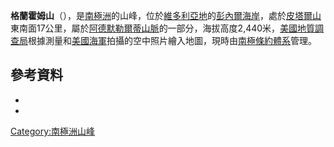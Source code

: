 {{coord|71|34|S|167|18|E|source:GNIS|display=title}}

'''格蘭霍姆山'''（{{lang-en|Mount Granholm}}），是[[南極洲|南極洲]]的山峰，位於[[維多利亞地|維多利亞地]]的[[彭內爾海岸|彭內爾海岸]]，處於[[皮塔爾山|皮塔爾山]]東南面17公里，屬於[[阿德默勒爾蒂山脈|阿德默勒爾蒂山脈]]的一部分，海拔高度2,440米，[[美國地質調查局|美國地質調查局]]根據測量和[[美國海軍|美國海軍]]拍攝的空中照片繪入地圖，現時由[[南極條約體系|南極條約體系]]管理。

==參考資料==
*{{cite gnis | type = antarid | id = 5940| name = Granholm, Mount | accessdate = 2012-05-03}}
*{{usgs-gazetteer|id=5940|name=Granholm, Mount}}

{{Antarctica-geo-stub}}
[[Category:南極洲山峰|Category:南極洲山峰]]